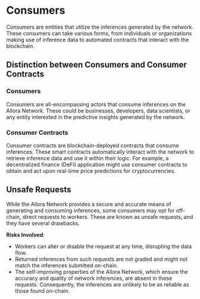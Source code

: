 # Consumers
Consumers are entities that utilize the inferences generated by the network. These consumers can take various forms, from individuals or organizations making use of inference data to automated contracts that interact with the blockchain.

## Distinction between Consumers and Consumer Contracts
### Consumers
Consumers are all-encompassing actors that consume inferences on the Allora Network. These could be businesses, developers, data scientists, or any entity interested in the predictive insights generated by the network.

### Consumer Contracts
Consumer contracts are blockchain-deployed contracts that consume inferences. These smart contracts automatically interact with the network to retrieve inference data and use it within their logic. For example, a decentralized finance (DeFi) application might use consumer contracts to obtain and act upon real-time price predictions for cryptocurrencies.

## Unsafe Requests
While the Allora Network provides a secure and accurate means of generating and consuming inferences, some consumers may opt for off-chain, direct requests to workers. These are known as unsafe requests, and they have several drawbacks.

**Risks Involved**:

- Workers can alter or disable the request at any time, disrupting the data flow.
- Returned inferences from such requests are not graded and might not match the inferences submitted on-chain.
- The self-improving properties of the Allora Network, which ensure the accuracy and quality of network inferences, are absent in these requests. Consequently, the inferences are unlikely to be as reliable as those found on-chain.